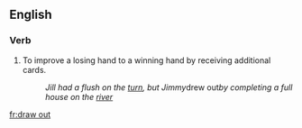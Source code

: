==English==

===Verb===
{{en-verb|inf=to [[draw]] [[out]]|draws out|drawing out|drew out|drawn out}}

# {{poker}} To improve a losing hand to a winning hand by receiving additional cards.
#:''Jill had a flush on the [[turn]], but Jimmy ''drew out'' by completing a full house on the [[river]]''

[[fr:draw out]]